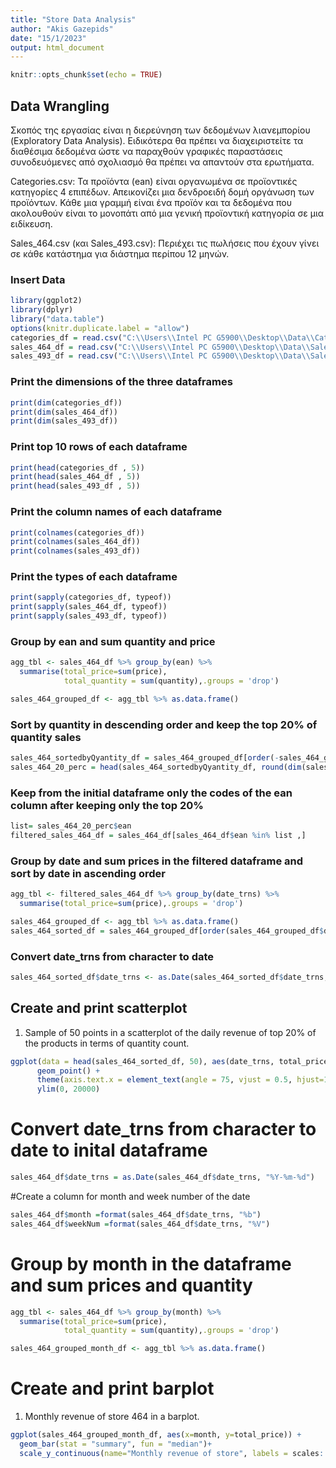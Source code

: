 ```yaml
---
title: "Store Data Analysis"
author: "Akis Gazepids"
date: "15/1/2023"
output: html_document
---
```


```r
knitr::opts_chunk$set(echo = TRUE)
```

## Data Wrangling

Σκοπός της εργασίας είναι η διερεύνηση των δεδομένων λιανεμπορίου (Exploratory Data Analysis). Ειδικότερα θα πρέπει να διαχειριστείτε τα διαθέσιμα δεδομένα ώστε να παραχθούν γραφικές παραστάσεις συνοδευόμενες από σχολιασμό θα πρέπει να απαντούν στα ερωτήματα.

Categories.csv: Τα προϊόντα (ean) είναι οργανωμένα σε προϊοντικές κατηγορίες 4 επιπέδων. Απεικονίζει μια δενδροειδή δομή οργάνωση των προϊόντων. Κάθε μια γραμμή είναι ένα προϊόν και τα δεδομένα που ακολουθούν είναι το μονοπάτι από μια γενική προϊοντική κατηγορία σε μια ειδίκευση. 

Sales_464.csv (και Sales_493.csv): Περιέχει τις πωλήσεις που έχουν γίνει σε κάθε κατάστημα για διάστημα περίπου 12 μηνών. 

### Insert Data

```r
library(ggplot2)
library(dplyr)
library("data.table")
options(knitr.duplicate.label = "allow")
categories_df = read.csv("C:\\Users\\Intel PC G5900\\Desktop\\Data\\Categories.csv",row.names=NULL, encoding="UTF-8",sep=";", stringsAsFactors=FALSE,header = TRUE)
sales_464_df = read.csv("C:\\Users\\Intel PC G5900\\Desktop\\Data\\Sales_464.csv",sep=";")
sales_493_df = read.csv("C:\\Users\\Intel PC G5900\\Desktop\\Data\\Sales_493.csv",sep=";")

```

### Print the dimensions of the three dataframes
```r
print(dim(categories_df))
print(dim(sales_464_df))
print(dim(sales_493_df))
```

### Print top 10 rows of each dataframe
```r
print(head(categories_df , 5))
print(head(sales_464_df , 5))
print(head(sales_493_df , 5))
```

### Print the column names of each dataframe
```r
print(colnames(categories_df))
print(colnames(sales_464_df))
print(colnames(sales_493_df))
```

### Print the types of each dataframe
```r
print(sapply(categories_df, typeof))
print(sapply(sales_464_df, typeof))
print(sapply(sales_493_df, typeof))
```

### Group by ean and sum quantity and price
```r
agg_tbl <- sales_464_df %>% group_by(ean) %>% 
  summarise(total_price=sum(price),
            total_quantity = sum(quantity),.groups = 'drop')

sales_464_grouped_df <- agg_tbl %>% as.data.frame()
```

### Sort by quantity in descending order and keep the top 20% of quantity sales
```r
sales_464_sortedbyQyantity_df = sales_464_grouped_df[order(-sales_464_grouped_df$total_quantity),]
sales_464_20_perc = head(sales_464_sortedbyQyantity_df, round(dim(sales_464_sortedbyQyantity_df)[1] *0.2))
```

### Keep from the initial dataframe only the codes of the ean column after keeping only the top 20%
```r
list= sales_464_20_perc$ean
filtered_sales_464_df = sales_464_df[sales_464_df$ean %in% list ,]
```

### Group by date and sum prices in the filtered dataframe and sort by date in ascending order
```r
agg_tbl <- filtered_sales_464_df %>% group_by(date_trns) %>% 
  summarise(total_price=sum(price),.groups = 'drop')

sales_464_grouped_df <- agg_tbl %>% as.data.frame()
sales_464_sorted_df = sales_464_grouped_df[order(sales_464_grouped_df$date_trns),]
```

### Convert date_trns from character to date
```r
sales_464_sorted_df$date_trns <- as.Date(sales_464_sorted_df$date_trns, "%Y-%m-%d")
```

## Create and print scatterplot
1.	Sample of 50 points in a scatterplot of the daily revenue of top 20% of the products in terms of quantity count.
```r
ggplot(data = head(sales_464_sorted_df, 50), aes(date_trns, total_price)) +
      geom_point() +
      theme(axis.text.x = element_text(angle = 75, vjust = 0.5, hjust=1))+
      ylim(0, 20000)
```

# Convert date_trns from character to date to inital dataframe
```r
sales_464_df$date_trns = as.Date(sales_464_df$date_trns, "%Y-%m-%d")
```
#Create a column for month and week number of the date 
```r
sales_464_df$month =format(sales_464_df$date_trns, "%b")
sales_464_df$weekNum =format(sales_464_df$date_trns, "%V")
```

# Group by month in the dataframe and sum prices and quantity
```r
agg_tbl <- sales_464_df %>% group_by(month) %>% 
  summarise(total_price=sum(price),
            total_quantity = sum(quantity),.groups = 'drop')

sales_464_grouped_month_df <- agg_tbl %>% as.data.frame()
```
# Create and print barplot
1.	Monthly revenue of store 464 in a barplot.
```r
ggplot(sales_464_grouped_month_df, aes(x=month, y=total_price)) + 
  geom_bar(stat = "summary", fun = "median")+
  scale_y_continuous(name="Monthly revenue of store", labels = scales::comma)
```
